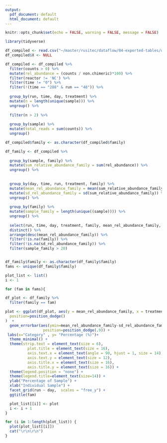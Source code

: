 ```yaml
---
output:
  pdf_document: default
  html_document: default
---
```


```r
knitr::opts_chunk$set(echo = FALSE, warning = FALSE, message = FALSE)
```

```r
library(tidyverse)
```

```r
df_compiled <- read.csv("~/master/rusitec/dataflow/04-exported-tables/df_forward_compiled.csv")
df_compiled$X <- NULL
```

```r
df_compiled <- df_compiled %>%
  filter(counts > 0) %>%
  mutate(rel_abundance = (counts / non.chimeric)*100) %>%
  filter(reactor != 'NC') %>%
  filter(time != "0") %>%
  filter(!(time == "288" & run == "48")) %>%
  
  group_by(run, time, day, treatment) %>%
  mutate(n = length(unique(sample))) %>%
  ungroup() %>%
  
  filter(n > 2) %>%
  
  group_by(sample) %>%
  mutate(total_reads = sum(counts)) %>%
  ungroup()

df_compiled$family <- as.character(df_compiled$family)  

df_family <- df_compiled %>%
  
  group_by(sample, family) %>%
  mutate(sum_relative_abundance_family = sum(rel_abundance)) %>%
  ungroup() %>%
  
  
  group_by(day, time, run, treatment, family) %>%
  mutate(mean_rel_abundance_family = mean(sum_relative_abundance_family)) %>%
  mutate(sd_rel_abundance_family = sd(sum_relative_abundance_family)) %>%
  ungroup() %>%
  
  group_by(family) %>%
  mutate(sample_family = length(unique((sample)))) %>%
  ungroup() %>%
  
  select(run, time, day, treatment, family, mean_rel_abundance_family, sd_rel_abundance_family, sample_family) %>%
  distinct() %>%
  arrange(desc(mean_rel_abundance_family)) %>%
  filter(!is.na(family)) %>%
  filter(!is.na(sd_rel_abundance_family)) %>%
  filter(sample_family > 20)


df_family$family <- as.character(df_family$family)
fams <- unique(df_family$family)
```

```r
plot_list <- list()
i <- 1

for (fam in fams){

df_plot <- df_family %>%
  filter(family == fam)

plot <- ggplot(df_plot, aes(y = mean_rel_abundance_family, x = treatment, fill = treatment)) + geom_bar(stat = "identity", color="black", alpha=0.5,
  position=position_dodge()
)  +
  geom_errorbar(aes(ymin=mean_rel_abundance_family-sd_rel_abundance_family, ymax=mean_rel_abundance_family+sd_rel_abundance_family), width=.2,
                 position=position_dodge(.9)) +
 labs(x="Category" , y= "Percentage (%)")+
  theme_minimal() +
  theme(strip.text = element_text(size = 6),
          plot.title = element_text(size = 16),
          axis.text.x = element_text(angle = 90, hjust = 1, size = 14),
          axis.text.y = element_text(size = 12),
          axis.title.x = element_text(size = 16),
          axis.title.y = element_text(size = 16)) + 
  theme(legend.position = "none") +
  theme(legend.title=element_text(size=14)) +
  ylab("Percentage of Sample") +
  xlab("Individual Sample") +
  facet_grid(run ~ day,  scales = "free_y") +
  ggtitle(fam) 

  plot_list[[i]] <- plot
  i <- i + 1
}
```

```r
for (i in 1:length(plot_list)) {
  plot(plot_list[[i]])
  cat("\r\n\r\n")
}
```
